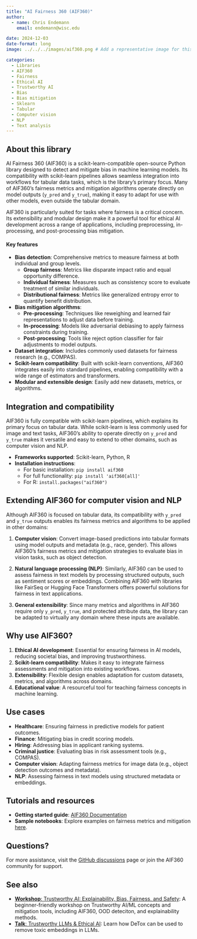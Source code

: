 ```yaml
---
title: "AI Fairness 360 (AIF360)"
author: 
  - name: Chris Endemann
    email: endemann@wisc.edu

date: 2024-12-03
date-format: long
image: ../../../images/aif360.png # Add a representative image for this library resource in the images folder.

categories: 
  - Libraries
  - AIF360
  - Fairness
  - Ethical AI
  - Trustworthy AI
  - Bias
  - Bias mitigation
  - Sklearn
  - Tabular
  - Computer vision
  - NLP
  - Text analysis
---
```


## About this library

AI Fairness 360 (AIF360) is a scikit-learn-compatible open-source Python library designed to detect and mitigate bias in machine learning models. Its compatibility with scikit-learn pipelines allows seamless integration into workflows for tabular data tasks, which is the library's primary focus. Many of AIF360’s fairness metrics and mitigation algorithms operate directly on model outputs (`y_pred` and `y_true`), making it easy to adapt for use with other models, even outside the tabular domain.

AIF360 is particularly suited for tasks where fairness is a critical concern. Its extensibility and modular design make it a powerful tool for ethical AI development across a range of applications, including preprocessing, in-processing, and post-processing bias mitigation.

#### Key features
- **Bias detection**: Comprehensive metrics to measure fairness at both individual and group levels.
  - **Group fairness**: Metrics like disparate impact ratio and equal opportunity difference.
  - **Individual fairness**: Measures such as consistency score to evaluate treatment of similar individuals.
  - **Distributional fairness**: Metrics like generalized entropy error to quantify benefit distribution.
- **Bias mitigation algorithms**:
  - **Pre-processing**: Techniques like reweighing and learned fair representations to adjust data before training.
  - **In-processing**: Models like adversarial debiasing to apply fairness constraints during training.
  - **Post-processing**: Tools like reject option classifier for fair adjustments to model outputs.
- **Dataset integration**: Includes commonly used datasets for fairness research (e.g., COMPAS).
- **Scikit-learn compatibility**: Built with scikit-learn conventions, AIF360 integrates easily into standard pipelines, enabling compatibility with a wide range of estimators and transformers.
- **Modular and extensible design**: Easily add new datasets, metrics, or algorithms.

## Integration and compatibility

AIF360 is fully compatible with scikit-learn pipelines, which explains its primary focus on tabular data. While scikit-learn is less commonly used for image and text tasks, AIF360's ability to operate directly on `y_pred` and `y_true` makes it versatile and easy to extend to other domains, such as computer vision and NLP.

- **Frameworks supported**: Scikit-learn, Python, R
- **Installation instructions**:
  - For basic installation: `pip install aif360`
  - For full functionality: `pip install 'aif360[all]'`
  - For R: `install.packages("aif360")`

## Extending AIF360 for computer vision and NLP

Although AIF360 is focused on tabular data, its compatibility with `y_pred` and `y_true` outputs enables its fairness metrics and algorithms to be applied in other domains:

1. **Computer vision**: Convert image-based predictions into tabular formats using model outputs and metadata (e.g., race, gender). This allows AIF360’s fairness metrics and mitigation strategies to evaluate bias in vision tasks, such as object detection.
   
2. **Natural language processing (NLP)**: Similarly, AIF360 can be used to assess fairness in text models by processing structured outputs, such as sentiment scores or embeddings. Combining AIF360 with libraries like FairSeq or Hugging Face Transformers offers powerful solutions for fairness in text applications.

3. **General extensibility**: Since many metrics and algorithms in AIF360 require only `y_pred`, `y_true`, and protected attribute data, the library can be adapted to virtually any domain where these inputs are available.

## Why use AIF360?

1. **Ethical AI development**: Essential for ensuring fairness in AI models, reducing societal bias, and improving trustworthiness.
2. **Scikit-learn compatibility**: Makes it easy to integrate fairness assessments and mitigation into existing workflows.
3. **Extensibility**: Flexible design enables adaptation for custom datasets, metrics, and algorithms across domains.
4. **Educational value**: A resourceful tool for teaching fairness concepts in machine learning.

## Use cases
- **Healthcare**: Ensuring fairness in predictive models for patient outcomes.
- **Finance**: Mitigating bias in credit scoring models.
- **Hiring**: Addressing bias in applicant ranking systems.
- **Criminal justice**: Evaluating bias in risk assessment tools (e.g., COMPAS).
- **Computer vision**: Adapting fairness metrics for image data (e.g., object detection outcomes and metadata).
- **NLP**: Assessing fairness in text models using structured metadata or embeddings.

## Tutorials and resources
- **Getting started guide**: [AIF360 Documentation](https://aif360.readthedocs.io/en/latest/getting_started.html)
- **Sample notebooks**: Explore examples on fairness metrics and mitigation [here](https://github.com/Trusted-AI/AIF360/tree/master/examples).

## Questions?
For more assistance, visit the [GitHub discussions](https://github.com/Trusted-AI/AIF360/discussions) page or join the AIF360 community for support.

## See also
- [**Workshop**: Trustworthy AI: Explainability, Bias, Fairness, and Safety](https://carpentries-incubator.github.io/fair-explainable-ml/index.html): A beginner-friendly workshop on Trustworthy AI/ML concepts and mitigation tools, including AIF360, OOD deteciton, and explainability methods.
- [**Talk**: Trustworthy LLMs & Ethical AI](https://uw-madison-datascience.github.io/ML-X-Nexus/Applications/Videos/Forums/mlx_2024-05-11.html): Learn how DeTox can be used to remove toxic embeddings in LLMs.
